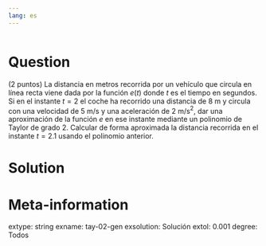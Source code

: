 ```yaml
---
lang: es
---
```


```r

```

Question
========
(2 puntos) La distancia en metros recorrida por un vehículo que circula en línea recta viene dada por la función $e(t)$ donde $t$ es el tiempo en segundos. Si en el instante $t=2$ el coche ha recorrido una distancia de $8$ m y circula con una velocidad de $5$ m/s y una aceleración de $2$ m/s$^2$, dar una aproximación de la función $e$ en ese instante mediante un polinomio de Taylor de grado 2. Calcular de forma aproximada la distancia recorrida en el instante $t=2.1$ usando el polinomio anterior.

Solution
========


Meta-information
================
extype: string
exname: tay-02-gen
exsolution: Solución
extol: 0.001
degree: Todos